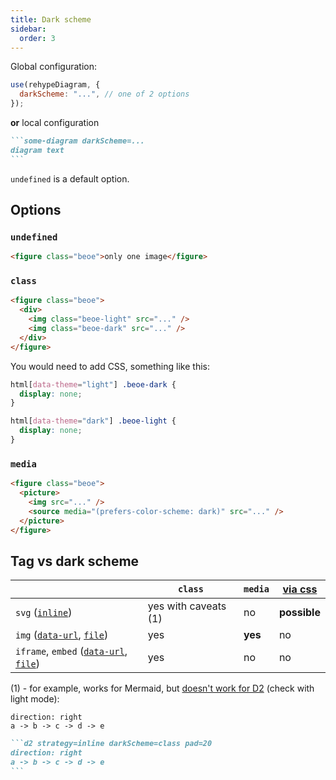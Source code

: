 ```yaml
---
title: Dark scheme
sidebar:
  order: 3
---
```


Global configuration:

```js
use(rehypeDiagram, {
  darkScheme: "...", // one of 2 options
});
```

**or** local configuration

````md
```some-diagram darkScheme=...
diagram text
```
````

`undefined` is a default option.

## Options

### `undefined`

```html
<figure class="beoe">only one image</figure>
```

### `class`

```html
<figure class="beoe">
  <div>
    <img class="beoe-light" src="..." />
    <img class="beoe-dark" src="..." />
  </div>
</figure>
```

You would need to add CSS, something like this:

```css
html[data-theme="light"] .beoe-dark {
  display: none;
}

html[data-theme="dark"] .beoe-light {
  display: none;
}
```

### `media`

```html
<figure class="beoe">
  <picture>
    <img src="..." />
    <source media="(prefers-color-scheme: dark)" src="..." />
  </picture>
</figure>
```

## Tag vs dark scheme

|                                                                                                        | `class`              | `media` | [via css](/start-here/styling-with-css/) |
| ------------------------------------------------------------------------------------------------------ | -------------------- | ------- | ---------------------------------------- |
| `svg` ([`inline`](/start-here/strategy/#inline))                                                       | yes with caveats (1) | no      | **possible**                             |
| `img` ([`data-url`](/start-here/strategy/#data-url), [`file`](/start-here/strategy/#file))             | yes                  | **yes** | no                                       |
| `iframe`, `embed` ([`data-url`](/start-here/strategy/#data-url), [`file`](/start-here/strategy/#file)) | yes                  | no      | no                                       |

(1) - for example, works for Mermaid, but [doesn't work for D2](https://github.com/terrastruct/d2/pull/1803) (check with light mode):


<Tabs>
  <TabItem label="Diagram">

```d2 strategy=inline darkScheme=class pad=20
direction: right
a -> b -> c -> d -> e
```

  </TabItem>
  <TabItem label="Markdown">

````md
```d2 strategy=inline darkScheme=class pad=20
direction: right
a -> b -> c -> d -> e
```
````

  </TabItem>
</Tabs>
